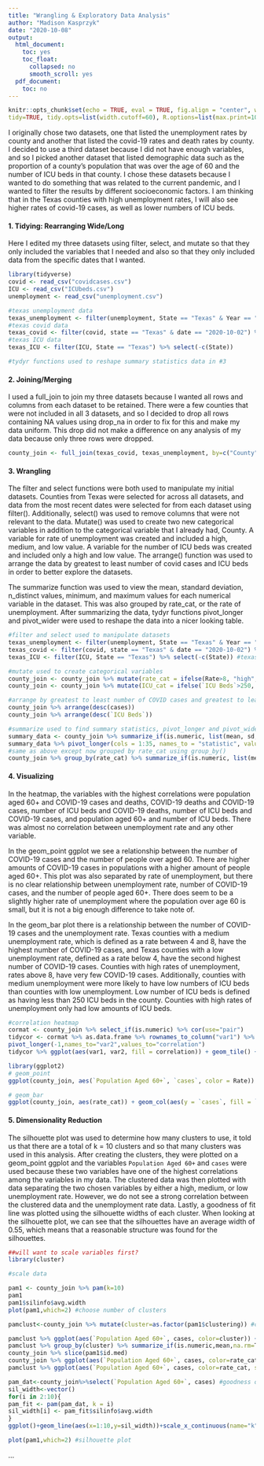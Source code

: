 ```yaml
---
title: "Wrangling & Exploratory Data Analysis"
author: "Madison Kasprzyk"
date: "2020-10-08"
output:
  html_document:
    toc: yes
    toc_float:
      collapsed: no
      smooth_scroll: yes
  pdf_document:
    toc: no
---
```


```r
knitr::opts_chunk$set(echo = TRUE, eval = TRUE, fig.align = "center", warning = F, message = F,
tidy=TRUE, tidy.opts=list(width.cutoff=60), R.options=list(max.print=100))
```



I originally chose two datasets, one that listed the unemployment rates by county and another that listed the covid-19 rates and death rates by county. I decided to use a third dataset because I did not have enough variables, and so I picked another dataset that listed demographic data such as the proportion of a county's population that was over the age of 60 and the number of ICU beds in that county. I chose these datasets because I wanted to do something that was related to the current pandemic, and I wanted to filter the results by different socioeconomic factors. I am thinking that in the Texas counties with high unemployment rates, I will also see higher rates of covid-19 cases, as well as lower numbers of ICU beds.

#### 1. Tidying: Rearranging Wide/Long 

Here I edited my three datasets using filter, select, and mutate so that they only included the variables that I needed and also so that they only included data from the specific dates that I wanted.

```r
library(tidyverse)
covid <- read_csv("covidcases.csv")
ICU <- read_csv("ICUbeds.csv")
unemployment <- read_csv("unemployment.csv")

#texas unemployment data
texas_unemployment <- filter(unemployment, State == "Texas" & Year == "2016" & Month == "October") %>% select(-c(Year, Month, State)) %>% mutate(County = str_replace(County, " County", ""))
#texas covid data
texas_covid <- filter(covid, state == "Texas" & date == "2020-10-02") %>% rename(County = county) %>% select(-c(date, state))
#texas ICU data
texas_ICU <- filter(ICU, State == "Texas") %>% select(-c(State))

#tydyr functions used to reshape summary statistics data in #3
```

#### 2. Joining/Merging
I used a full_join to join my three datasets because I wanted all rows and columns from each dataset to be retained. There were a few counties that were not included in all 3 datasets, and so I decided to drop all rows containing NA values using drop_na in order to fix for this and make my data uniform. This drop did not make a difference on any analysis of my data because only three rows were dropped.

```r
county_join <- full_join(texas_covid, texas_unemployment, by=c("County")) %>% full_join(., texas_ICU, by=c("County")) %>% drop_na()
```


#### 3. Wrangling

The filter and select functions were both used to manipulate my initial datasets. Counties from Texas were selected for across all datasets, and data from the most recent dates were selected for from each dataset using filter(). Additionally, select() was used to remove columns that were not relevant to the data. Mutate() was used to create two new categorical variables in addition to the categorical variable that I already had, County. A variable for rate of unemployment was created and included a high, medium, and low value. A variable for the number of ICU beds was created and included only a high and low value. The arrange() function was used to arrange the data by greatest to least number of covid cases and ICU beds in order to better explore the datasets. 

The summarize function was used to view the mean, standard deviation, n_distinct values, minimum, and maximum values for each numerical variable in the dataset. This was also grouped by rate_cat, or the rate of unemployment. After summarizing the data, tydyr functions pivot_longer and pivot_wider were used to reshape the data into a nicer looking table.
    
```r
#filter and select used to manipulate datasets
texas_unemployment <- filter(unemployment, State == "Texas" & Year == "2016" & Month == "October") %>% select(-c(Year, Month, State)) %>% mutate(County = str_replace(County, " County", "")) #texas unemployment data
texas_covid <- filter(covid, state == "Texas" & date == "2020-10-02") %>% rename(County = county) %>% select(-c(date, state)) #texas covid data
texas_ICU <- filter(ICU, State == "Texas") %>% select(-c(State)) #texas ICU data

#mutate used to create categorical variables
county_join <- county_join %>% mutate(rate_cat = ifelse(Rate>8, "high", ifelse(Rate<=8 & 4<=Rate, "med", "low")))
county_join <- county_join %>% mutate(ICU_cat = ifelse(`ICU Beds`>250, "high", "low"))

#arrange by greatest to least number of COVID cases and greatest to least number of ICU beds
county_join %>% arrange(desc(cases))
county_join %>% arrange(desc(`ICU Beds`))

#summarize used to find summary statistics, pivot_longer and pivot_wider used to reshape data
summary_data <- county_join %>% summarize_if(is.numeric, list(mean, sd, n_distinct, min, max)) 
summary_data %>% pivot_longer(cols = 1:35, names_to = "statistic", values_to = "value") %>% separate(statistic, sep="_", into=c("variable", "statistic")) %>% pivot_wider(names_from = "statistic", values_from = "value") %>% rename(mean = fn1, sd = fn2, n_distinct = fn3, min = fn4, max = fn5)
#same as above except now grouped by rate_cat using group_by()
county_join %>% group_by(rate_cat) %>% summarize_if(is.numeric, list(mean, sd, n_distinct, min, max)) %>% pivot_longer(cols = 2:35, names_to = "statistic", values_to = "value") %>% separate(statistic, sep="_", into=c("variable", "statistic")) %>% pivot_wider(names_from = "statistic", values_from = "value") %>% rename(mean = fn1, sd = fn2, n_distinct = fn3, min = fn4, max = fn5) %>% select(-c(`Percent of Population Aged 60+_fn5`))
```


#### 4. Visualizing

In the heatmap, the variables with the highest correlations were population aged 60+ and COVID-19 cases and deaths, COVID-19 deaths and COVID-19 cases, number of ICU beds and COVID-19 deaths, number of ICU beds and COVID-19 cases, and population aged 60+ and number of ICU beds. There was almost no correlation between unemployment rate and any other variable.

In the geom_point ggplot we see a relationship between the number of COVID-19 cases and the number of people over aged 60. There are higher amounts of COVID-19 cases in populations with a higher amount of people aged 60+. This plot was also separated by rate of unemployment, but there is no clear relationship between unemployment rate, number of COVID-19 cases, and the number of people aged 60+. There does seem to be a slightly higher rate of unemployment where the population over age 60 is small, but it is not a big enough difference to take note of. 

In the geom_bar plot there is a relationship between the number of COVID-19 cases and the unemployment rate. Texas counties with a medium unemployment rate, which is defined as a rate between 4 and 8, have the highest number of COVID-19 cases, and Texas counties with a low unemployment rate, defined as a rate below 4, have the second highest number of COVID-19 cases. Counties with high rates of unemployment, rates above 8, have very few COVID-19 cases. Additionally, counties with medium unemployment were more likely to have low numbers of ICU beds than counties with low unemployment. Low number of ICU beds is defined as having less than 250 ICU beds in the county. Counties with high rates of unemployment only had low amounts of ICU beds. 
    
```r
#correlation heatmap
cormat <- county_join %>% select_if(is.numeric) %>% cor(use="pair")
tidycor <- cormat %>% as.data.frame %>% rownames_to_column("var1") %>%
pivot_longer(-1,names_to="var2",values_to="correlation")
tidycor %>% ggplot(aes(var1, var2, fill = correlation)) + geom_tile() + scale_fill_gradient2(low="snow",mid="thistle",high="thistle4") + geom_text(aes(label=round(correlation,2)),color = "black", size = 4) + theme(axis.text.x = element_text(angle = 90, hjust=1)) + coord_fixed() + ggtitle("Correlation Heatmap of Numeric Variables")

library(ggplot2)
# geom_point
ggplot(county_join, aes(`Population Aged 60+`, `cases`, color = Rate)) + geom_point(size = 2, stat = "summary", fun = mean) + ggtitle("Population Aged 60+ vs. COVID-19 Cases by Rate of Unemployment") + ylab("COVID-19 Cases") + scale_color_gradient(low="lightpink3", high="palegreen4") + theme_linedraw() + scale_y_continuous(breaks=seq(0, 150000, 25000))

# geom_bar
ggplot(county_join, aes(rate_cat)) + geom_col(aes(y = `cases`, fill = `ICU_cat`)) + ggtitle("Unemployment Rate vs. COVID-19 Cases by Amount of ICU Beds") + ylab("COVID-19 Cases") + xlab("Unemployment Rate") + theme_linedraw() + scale_fill_manual("ICU_cat", values = c("high" = "lavenderblush2", "low" = "lightgoldenrod1"))
```



#### 5. Dimensionality Reduction 

The silhouette plot was used to determine how many clusters to use, it told us that there are a total of k = 10 clusters and so that many clusters was used in this analysis. After creating the clusters, they were plotted on a geom_point ggplot and the variables `Population Aged 60+` and `cases` were used because these two variables have one of the highest correlations among the variables in my data. The clustered data was then plotted with data separating the two chosen variables by either a high, medium, or low unemployment rate. However, we do not see a strong correlation between the clustered data and the unemployment rate data. Lastly, a goodness of fit line was plotted using the silhouette widths of each cluster. When looking at the silhouette plot, we can see that the silhouettes have an average width of 0.55, which means that a reasonable structure was found for the silhouettes.
    
```r
##will want to scale variables first?
library(cluster)

#scale data

pam1 <- county_join %>% pam(k=10)
pam1
pam1$silinfo$avg.width
plot(pam1,which=2) #choose number of clusters

pamclust<-county_join %>% mutate(cluster=as.factor(pam1$clustering)) #cluster analysis

pamclust %>% ggplot(aes(`Population Aged 60+`, cases, color=cluster)) + geom_point() #visualize clusters
pamclust %>% group_by(cluster) %>% summarize_if(is.numeric,mean,na.rm=T)
county_join %>% slice(pam1$id.med)
county_join %>% ggplot(aes(`Population Aged 60+`, cases, color=rate_cat)) + geom_point()
pamclust %>% ggplot(aes(`Population Aged 60+`, cases, color=rate_cat, shape=cluster))+geom_point(size=3)

pam_dat<-county_join%>%select(`Population Aged 60+`, cases) #goodness of fit
sil_width<-vector()
for(i in 2:10){
pam_fit <- pam(pam_dat, k = i)
sil_width[i] <- pam_fit$silinfo$avg.width
} 
ggplot()+geom_line(aes(x=1:10,y=sil_width))+scale_x_continuous(name="k",breaks=1:10)

plot(pam1,which=2) #silhouette plot
```

...
